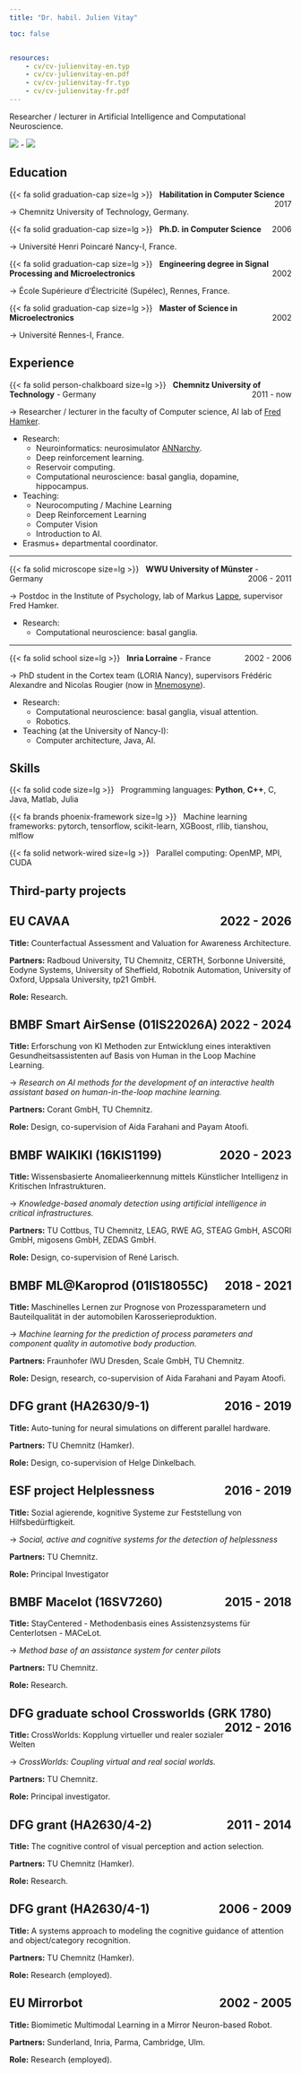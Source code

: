 ```yaml
---
title: "Dr. habil. Julien Vitay"

toc: false


resources: 
    - cv/cv-julienvitay-en.typ
    - cv/cv-julienvitay-en.pdf
    - cv/cv-julienvitay-fr.typ
    - cv/cv-julienvitay-fr.pdf
---
```


Researcher / lecturer in Artificial Intelligence and Computational Neuroscience. 

[![](https://img.shields.io/badge/English_CV-0C322C.svg?style=for-the-badge&logoColor=white)](cv/cv-julienvitay-en.pdf) - [![](https://img.shields.io/badge/French_CV-%2364B345.svg?style=for-the-badge&logoColor=white)](cv/cv-julienvitay-fr.pdf)



## Education

{{< fa solid graduation-cap size=lg >}} &nbsp; **Habilitation in Computer Science**
<span style="float:right;">2017</span>

$\rightarrow$ Chemnitz University of Technology, Germany.


{{< fa solid graduation-cap size=lg >}} &nbsp; **Ph.D. in Computer Science** 
<span style="float:right;">2006</span>

$\rightarrow$ Université Henri Poincaré Nancy-I, France.



{{< fa solid graduation-cap size=lg >}} &nbsp; **Engineering degree in Signal Processing and Microelectronics**
<span style="float:right;">2002</span>

$\rightarrow$ École Supérieure d'Électricité (Supélec), Rennes, France.



{{< fa solid graduation-cap size=lg >}} &nbsp; **Master of Science in Microelectronics**
<span style="float:right;">2002</span>

$\rightarrow$ Université Rennes-I, France.


## Experience


{{< fa solid person-chalkboard size=lg >}} &nbsp; **Chemnitz University of Technology** - Germany
<span style="float:right;">2011 - now</span>

$\rightarrow$ Researcher / lecturer in the faculty of Computer science, AI lab of [Fred Hamker](https://www.tu-chemnitz.de/informatik/KI).

* Research: 
    * Neuroinformatics: neurosimulator [ANNarchy](https://github.com/ANNarchy/ANNarchy).
    * Deep reinforcement learning.
    * Reservoir computing.
    * Computational neuroscience: basal ganglia, dopamine, hippocampus.
* Teaching: 
    * Neurocomputing / Machine Learning
    * Deep Reinforcement Learning
    * Computer Vision
    * Introduction to AI.
* Erasmus+ departmental coordinator.

---

{{< fa solid microscope size=lg >}} &nbsp; **WWU University of Münster**  - Germany
<span style="float:right;">2006 - 2011</span>

$\rightarrow$ Postdoc in the Institute of Psychology, lab of Markus [Lappe](https://www.uni-muenster.de/PsyIFP/AELappe), supervisor Fred Hamker.

* Research: 
    * Computational neuroscience: basal ganglia.

---

{{< fa solid school size=lg >}} &nbsp; **Inria Lorraine** - France
<span style="float:right;">2002 - 2006</span>

$\rightarrow$ PhD student in the Cortex team (LORIA Nancy), supervisors Frédéric Alexandre and Nicolas Rougier (now in [Mnemosyne](https://team.inria.fr/mnemosyne/)).

* Research: 
    * Computational neuroscience: basal ganglia, visual attention.
    * Robotics.
* Teaching (at the University of Nancy-I):
    * Computer architecture, Java, AI. 

## Skills

{{< fa solid code size=lg >}} &nbsp; Programming languages: **Python**, **C++**, C, Java, Matlab, Julia

{{< fa brands phoenix-framework size=lg >}} &nbsp; Machine learning frameworks: pytorch, tensorflow, scikit-learn, XGBoost, rllib, tianshou, mlflow

{{< fa solid network-wired size=lg >}} &nbsp; Parallel computing: OpenMP, MPI, CUDA

## Third-party projects

::: {.callout-note collapse="true" icon="false"}
## EU CAVAA <span style="float:right;">2022 - 2026</span>

**Title:** Counterfactual Assessment and Valuation for Awareness Architecture.

**Partners:** Radboud University, TU Chemnitz, CERTH, Sorbonne Université, Eodyne Systems, University of Sheffield, Robotnik Automation, University of Oxford, Uppsala University, tp21 GmbH.

**Role:** Research.
:::


::: {.callout-note collapse="true" icon="false"}
## BMBF Smart AirSense (01IS22026A) <span style="float:right;">2022 - 2024</span>

**Title:** Erforschung von KI Methoden zur Entwicklung eines interaktiven Gesundheitsassistenten auf Basis von Human in the Loop Machine Learning.

→ *Research on AI methods for the development of an interactive health assistant based on human-in-the-loop machine learning.*

**Partners:** Corant GmbH, TU Chemnitz.

**Role:** Design, co-supervision of Aida Farahani and Payam Atoofi.
:::

::: {.callout-note collapse="true" icon="false"}
## BMBF WAIKIKI (16KIS1199) <span style="float:right;">2020 - 2023</span>

**Title:** Wissensbasierte Anomalieerkennung mittels Künstlicher Intelligenz in Kritischen Infrastrukturen.

→ *Knowledge-based anomaly detection using artificial intelligence in critical infrastructures.*

**Partners:** TU Cottbus, TU Chemnitz, LEAG, RWE AG, STEAG GmbH, ASCORI GmbH, migosens GmbH, ZEDAS GmbH.

**Role:** Design, co-supervision of René Larisch.
:::

::: {.callout-note collapse="true" icon="false"}
## BMBF ML@Karoprod (01IS18055C) <span style="float:right;">2018 - 2021</span>

**Title:** Maschinelles Lernen zur Prognose von Prozessparametern und Bauteilqualität in der automobilen Karosserieproduktion.

→ *Machine learning for the prediction of process parameters and component quality in automotive body production.*

**Partners:** Fraunhofer IWU Dresden, Scale GmbH, TU Chemnitz.

**Role:** Design, research, co-supervision of Aida Farahani and Payam Atoofi.
:::


::: {.callout-note collapse="true" icon="false"}
## DFG grant (HA2630/9-1) <span style="float:right;">2016 - 2019</span>

**Title:** Auto-tuning for neural simulations on different parallel hardware.

**Partners:** TU Chemnitz (Hamker).

**Role:** Design, co-supervision of Helge Dinkelbach.
:::


::: {.callout-note collapse="true" icon="false"}
## ESF project Helplessness  <span style="float:right;">2016 - 2019</span>

**Title:** Sozial agierende, kognitive Systeme zur Feststellung von Hilfsbedürftigkeit. 

→ *Social, active and cognitive systems for the detection of helplessness*

**Partners:** TU Chemnitz.

**Role:** Principal Investigator
:::


::: {.callout-note collapse="true" icon="false"}
## BMBF Macelot (16SV7260) <span style="float:right;">2015 - 2018</span>

**Title:** StayCentered - Methodenbasis eines Assistenzsystems für Centerlotsen - MACeLot.

→ *Method base of an assistance system for center pilots* 

**Partners:** TU Chemnitz.

**Role:** Research.
:::

::: {.callout-note collapse="true" icon="false"}
## DFG graduate school Crossworlds (GRK 1780) <span style="float:right;">2012 - 2016</span>

**Title:** CrossWorlds: Kopplung virtueller und realer sozialer Welten

→ *CrossWorlds: Coupling virtual and real social worlds.*

**Partners:** TU Chemnitz.

**Role:** Principal investigator.
:::

::: {.callout-note collapse="true" icon="false"}
## DFG grant (HA2630/4-2) <span style="float:right;">2011 - 2014</span>

**Title:** The cognitive control of visual perception and action selection.

**Partners:** TU Chemnitz (Hamker).

**Role:** Research.
:::


::: {.callout-note collapse="true" icon="false"}
## DFG grant (HA2630/4-1) <span style="float:right;">2006 - 2009</span>

**Title:** A systems approach to modeling the cognitive guidance of attention and object/category recognition.

**Partners:** TU Chemnitz (Hamker).

**Role:** Research (employed).
:::


::: {.callout-note collapse="true" icon="false"}
## EU Mirrorbot <span style="float:right;">2002 - 2005</span>

**Title:** Biomimetic Multimodal Learning in a Mirror Neuron-based Robot.

**Partners:** Sunderland, Inria, Parma, Cambridge, Ulm.

**Role:** Research (employed).
:::

